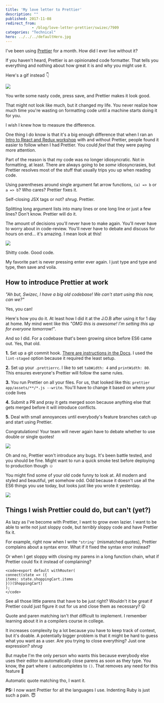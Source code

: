 ```yaml
---
title: 'My love letter to Prettier'
description: ""
published: 2017-11-08
redirect_from: 
            - /blog/love-letter-prettier/swizec/7909
categories: "Technical"
hero: ../../../defaultHero.jpg
---
```

I&#x27;ve been using [Prettier](https://github.com/prettier/prettier) for a month. How did I ever live without it?

If you haven&#x27;t heard, Prettier is an opinionated code formatter. That tells you everything and nothing about how great it is and why you might use it.

Here&#x27;s a gif instead 👇

![](./img/blog-wp-content-uploads-2017-11-prettier-magic.gif)

You write some nasty code, press save, and Prettier makes it look good.

That might not look like much, but it changed my life. You never realize how much time you&#x27;re wasting on formatting code until a machine starts doing it for you.

I wish I knew how to measure the difference.

One thing I do know is that it&#x27;s a big enough difference that when I ran an [Intro to React and Redux workshop](https://swizec.com/blog/teaching-stubhub-react-redux/swizec/7860) with and without Prettier, people found it easier to follow when I had Prettier. You could _feel_ that they were paying more attention.

Part of the reason is that my code was no longer idiosyncratic. Not in formatting, at least. There are always going to be _some_ idiosyncrasies, but Prettier resolves most of the stuff that usually trips you up when reading code.

Using parentheses around single argument fat arrow functions, `(a) => b` or `a => b`? Who cares? Prettier fixes it.

Self-closing JSX tags or not? _shrug_. Prettier.

Splitting long argument lists into many lines or one long line or just a few lines? Don&#x27;t know. Prettier will do it.

The amount of decisions you&#x27;ll never have to make again. You&#x27;ll never have to worry about in code-review. You&#x27;ll never have to debate and discuss for hours on end… it&#x27;s amazing. I mean look at this!

![](./img/blog-wp-content-uploads-2017-11-prettier-magic-2.gif)

Shitty code. Good code.

My favorite part is never pressing enter ever again. I just type and type and type, then save and voila.

## How to introduce Prettier at work

_&quot;Ah but, Swizec, I have a big old codebase! We can&#x27;t start using this now, can we?&quot;_

Yes, you can!

Here&#x27;s how you do it. At least how I did it at the J.O.B after using it for 1 day at home. My mind went like this _&quot;OMG this is awesome! I&#x27;m setting this up for everyone tomorrow!&quot;_.

And so I did. For a codebase that&#x27;s been growing since before ES6 came out. Yes, that old.

**1.** Set up a git commit hook. [There are instructions in the Docs](https://prettier.io/docs/en/precommit.html). I used the `lint-staged` option because it required the least setup.

**2.** Set up your `.prettierrc`. I like to set `tabWidth: 4` and `printWidth: 80`. This ensures everyone&#x27;s Prettier will follow the same rules.

**3.** You run Prettier on all your files. For us, that looked like this: `prettier app/assets/**/*.js --write`. You&#x27;ll have to change it based on where your code lives

**4.** Submit a PR and pray it gets merged soon because anything else that gets merged before it will introduce conflicts.

**5.** Deal with small annoyances until everybody&#x27;s feature branches catch up and start using Prettier.

Congratulations! Your team will never again have to debate whether to use double or single quotes!

![](./img/blog-wp-content-uploads-2017-11-Pokemon-celebrate.gif)

Oh and no, Prettier won&#x27;t introduce any bugs. It&#x27;s been battle tested, and you should be fine. Might want to run a quick smoke test before deploying to production though ☺️

You might find some of your old code funny to look at. All modern and styled and beautiful, yet somehow odd. Odd because it doesn&#x27;t use all the ES6 things you use today, but looks just like you wrote it yesterday.

![](./img/blog-wp-content-uploads-2017-11-new-fav-prettier.gif)

## Things I wish Prettier could do, but can&#x27;t (yet?)

As lazy as I&#x27;ve become with Prettier, I want to grow even lazier. I want to be able to write not just sloppy code, but _terribly_ sloppy code and have Prettier fix it.

For example, right now when I write `"string'` (mismatched quotes), Prettier complains about a syntax error. What if it fixed the syntax error instead?

Or when I get sloppy with closing my parens in a long function chain, what if Prettier could fix it instead of complaining?

```undefined
<code>export default withRouter(
connect(state => ({
items: state.shoppingCart.items
}))(ShoppingCart)
);
</code>
```

See all those little parens that have to be just right? Wouldn&#x27;t it be great if Prettier could just figure it out for us and close them as necessary? 😛

Quote and paren matching isn&#x27;t _that_ difficult to implement. I remember learning about it in a compilers course in college.

It increases complexity by a lot because you have to keep track of context, but it&#x27;s doable. A potentially bigger problem is that it might be hard to guess what you want as a user. Are you trying to close everything? Just one expression? _shrug_

But maybe I&#x27;m the only person who wants this because everybody else uses their editor to automatically close parens as soon as they type. You know, the part where `(` autocompletes to `()`. That removes any need for this feature 🤔

Automatic quote matching tho, I want it.

**PS:** I now want Prettier for all the languages I use. Indenting Ruby is just such a pain. 😇
